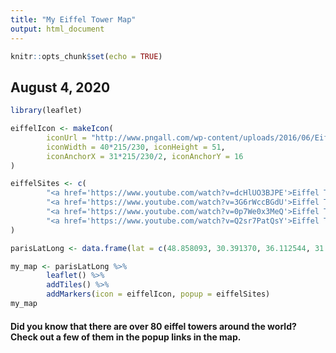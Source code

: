 ```yaml
---
title: "My Eiffel Tower Map"
output: html_document
---
```


```r
knitr::opts_chunk$set(echo = TRUE)
```

## August 4, 2020

```r
library(leaflet)

eiffelIcon <- makeIcon(
        iconUrl = "http://www.pngall.com/wp-content/uploads/2016/06/Eiffel-Tower-PNG-Image.png",
        iconWidth = 40*215/230, iconHeight = 51, 
        iconAnchorX = 31*215/230/2, iconAnchorY = 16
)

eiffelSites <- c(
        "<a href='https://www.youtube.com/watch?v=dcHlUO3BJPE'>Eiffel Tower Paris</a>",
        "<a href='https://www.youtube.com/watch?v=3G6rWccBGdU'>Eiffel Tower Tianducheng</a>",
        "<a href='https://www.youtube.com/watch?v=0p7We0x3MeQ'>Eiffel Tower Las Vegas</a>",
        "<a href='https://www.youtube.com/watch?v=Q2sr7PatQsY'>Eiffel Tower Lahore</a>"
)

parisLatLong <- data.frame(lat = c(48.858093, 30.391370, 36.112544, 31.357222), lng = c(2.294694, 120.243774, -115.172857, 74.184605))

my_map <- parisLatLong %>% 
        leaflet() %>% 
        addTiles() %>%
        addMarkers(icon = eiffelIcon, popup = eiffelSites)
my_map
```

#### Did you know that there are over 80 eiffel towers around the world? Check out a few of them in the popup links in the map.